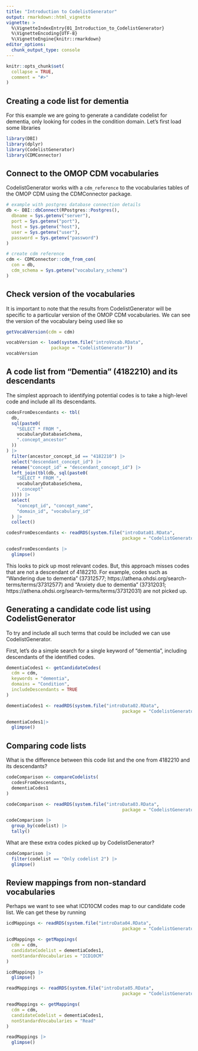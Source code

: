 ```yaml
---
title: "Introduction to CodelistGenerator"
output: rmarkdown::html_vignette
vignette: >
  %\VignetteIndexEntry{01_Introduction_to_CodelistGenerator}
  %\VignetteEncoding{UTF-8}
  %\VignetteEngine{knitr::rmarkdown}
editor_options: 
  chunk_output_type: console
---
```


```r
knitr::opts_chunk$set(
  collapse = TRUE,
  comment = "#>"
)
```

## Creating a code list for dementia
For this example we are going to generate a candidate codelist for dementia, only looking for codes in the condition domain. Let's first load some libraries

```r
library(DBI)
library(dplyr)
library(CodelistGenerator)
library(CDMConnector)
```

## Connect to the OMOP CDM vocabularies
CodelistGenerator works with a `cdm_reference` to the vocabularies tables of the OMOP CDM using the CDMConnector package. 

```r
# example with postgres database connection details
db <- DBI::dbConnect(RPostgres::Postgres(),
  dbname = Sys.getenv("server"),
  port = Sys.getenv("port"),
  host = Sys.getenv("host"),
  user = Sys.getenv("user"),
  password = Sys.getenv("password")
)

# create cdm reference
cdm <- CDMConnector::cdm_from_con(
  con = db,
  cdm_schema = Sys.getenv("vocabulary_schema")
)
```


## Check version of the vocabularies
It is important to note that the results from CodelistGenerator will be specific to a particular version of the OMOP CDM vocabularies. We can see the version of the vocabulary being used like so
```r
getVocabVersion(cdm = cdm)
```

```r
vocabVersion <- load(system.file("introVocab.RData", 
                 package = "CodelistGenerator"))
vocabVersion
```

## A code list from "Dementia" (4182210) and its descendants
The simplest approach to identifying potential codes is to take a high-level code and include all its descendants. 


```r
codesFromDescendants <- tbl(
  db,
  sql(paste0(
    "SELECT * FROM ",
    vocabularyDatabaseSchema,
    ".concept_ancestor"
  ))
) |>
  filter(ancestor_concept_id == "4182210") |>
  select("descendant_concept_id") |>
  rename("concept_id" = "descendant_concept_id") |>
  left_join(tbl(db, sql(paste0(
    "SELECT * FROM ",
    vocabularyDatabaseSchema,
    ".concept"
  )))) |>
  select(
    "concept_id", "concept_name",
    "domain_id", "vocabulary_id"
  ) |>
  collect()
```

```r
codesFromDescendants <- readRDS(system.file("introData01.RData", 
                                            package = "CodelistGenerator"))
```

```r
codesFromDescendants |> 
  glimpse()
```

This looks to pick up most relevant codes. But, this approach misses codes that are not a descendant of 4182210. For example, codes such as "Wandering due to dementia" (37312577; https://athena.ohdsi.org/search-terms/terms/37312577) and "Anxiety due to dementia" (37312031; https://athena.ohdsi.org/search-terms/terms/37312031) are not picked up.

## Generating a candidate code list using CodelistGenerator
To try and include all such terms that could be included we can use CodelistGenerator.

First, let's do a simple search for a single keyword of "dementia", including descendants of the identified codes.
```r
dementiaCodes1 <- getCandidateCodes(
  cdm = cdm,
  keywords = "dementia",
  domains = "Condition",
  includeDescendants = TRUE
)
```

```r
dementiaCodes1 <- readRDS(system.file("introData02.RData", 
                                            package = "CodelistGenerator"))
```

```r
dementiaCodes1|> 
  glimpse()
```


## Comparing code lists
What is the difference between this code list and the one from 4182210 and its descendants?
```r
codeComparison <- compareCodelists(
  codesFromDescendants,
  dementiaCodes1
)
```

```r
codeComparison <- readRDS(system.file("introData03.RData", 
                                            package = "CodelistGenerator"))
```

```r
codeComparison |>
  group_by(codelist) |>
  tally()
```

What are these extra codes picked up by CodelistGenerator?
```r
codeComparison |>
  filter(codelist == "Only codelist 2") |> 
  glimpse()
```

## Review mappings from non-standard vocabularies
Perhaps we want to see what ICD10CM codes map to our candidate code list. We can get these by running

```r
icdMappings <- readRDS(system.file("introData04.RData", 
                                            package = "CodelistGenerator"))
```

```r
icdMappings <- getMappings(
  cdm = cdm,
  candidateCodelist = dementiaCodes1,
  nonStandardVocabularies = "ICD10CM"
)
```

```r
icdMappings |> 
  glimpse()
```


```r
readMappings <- readRDS(system.file("introData05.RData", 
                                            package = "CodelistGenerator"))
```

```r
readMappings <- getMappings(
  cdm = cdm,
  candidateCodelist = dementiaCodes1,
  nonStandardVocabularies = "Read"
)
```

```r
readMappings |> 
  glimpse()
```
